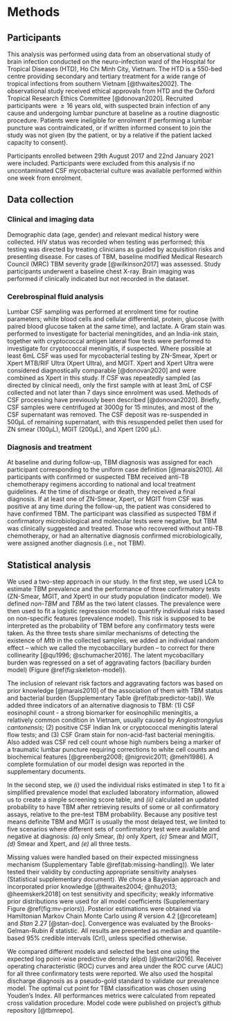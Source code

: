 # Methods

## Participants

This analysis was performed using data from an observational study of brain infection conducted on the neuro-infection ward of the Hospital for Tropical Diseases (HTD), Ho Chi Minh City, Vietnam. The HTD is a 550-bed centre providing secondary and tertiary treatment for a wide range of tropical infections from southern Vietnam [@thwaites2002]. The observational study received ethical approvals from HTD and the Oxford Tropical Research Ethics Committee [@donovan2020]. Recruited participants were $\geq 16$ years old, with suspected brain infection of any cause and undergoing lumbar puncture at baseline as a routine diagnostic procedure. Patients were ineligible for enrolment if performing a lumbar puncture was contraindicated, or if written informed consent to join the study was not given (by the patient, or by a relative if the patient lacked capacity to consent).

Participants enrolled between 29th August 2017 and 22nd January 2021 were included. Participants were excluded from this analysis if no uncontaminated CSF mycobacterial culture was available performed within one week from enrolment.

## Data collection

### Clinical and imaging data

Demographic data (age, gender) and relevant medical history were collected. HIV status was recorded when testing was performed; this testing was directed by treating clinicians as guided by acquisition risks and presenting disease. For cases of TBM, baseline modified Medical Research Council (MRC) TBM severity grade [@wilkinson2017] was assessed. Study participants underwent a baseline chest X-ray. Brain imaging was performed if clinically indicated but not recorded in the dataset. 

### Cerebrospinal fluid analysis

Lumbar CSF sampling was performed at enrolment time for routine parameters; white blood cells and cellular differential, protein, glucose (with paired blood glucose taken at the same time), and lactate. A Gram stain was performed to investigate for bacterial meningitides, and an India-ink stain, together with cryptococcal antigen lateral flow tests were performed to investigate for cryptococcal meningitis, if suspected. Where possible at least 6mL CSF was used for mycobacterial testing by ZN-Smear, Xpert or Xpert MTB/RIF Ultra (Xpert Ultra), and MGIT. Xpert and Xpert Ultra were considered diagnostically comparable [@donovan2020] and were combined as Xpert in this study. If CSF was repeatedly sampled (as directed by clinical need), only the first sample with at least 3mL of CSF collected and not later than 7 days since enrolment was used. Methods of CSF processing have previously been described [@donovan2020]. Briefly, CSF samples were centrifuged at 3000g for 15 minutes, and most of the CSF supernatant was removed. The CSF deposit was re-suspended in 500µL of remaining supernatant, with this resuspended pellet then used for ZN smear (100µL), MGIT (200µL), and Xpert (200 µL).

### Diagnosis and treatment

At baseline and during follow-up, TBM diagnosis was assigned for each participant corresponding to the uniform case definition [@marais2010]. All participants with confirmed or suspected TBM received anti-TB chemotherapy regimens according to national and local treatment guidelines. At the time of discharge or death, they received a final diagnosis. If at least one of ZN-Smear, Xpert, or MGIT from CSF was positive at any time during the follow-up, the patient was considered to have confirmed TBM. The participant was classified as suspected TBM if confirmatory microbiological and molecular tests were negative, but TBM was clinically suggested and treated. Those who recovered without anti-TB chemotherapy, or had an alternative diagnosis confirmed microbiologically, were assigned another diagnosis (i.e., not TBM).

## Statistical analysis {#stats-analysis}

We used a two-step approach in our study. In the first step, we used LCA to estimate TBM prevalence and the performance of three confirmatory tests (ZN-Smear, MGIT, and Xpert) in our study population (indicator model). We defined *non-TBM* and *TBM* as the two latent classes. The prevalence were then used to fit a logistic regression model to quantify individual risks based on non-specific features (prevalence model). This risk is supposed to be interpreted as the probability of TBM before any confirmatory tests were taken. As the three tests share similar mechanisms of detecting the existence of *Mtb* in the collected samples, we added an individual random effect -- which we called the mycobaccillary burden -- to correct for there collinearity [@qu1996; @schumacher2016]. The latent mycobacillary burden was regressed on a set of aggravating factors (bacillary burden model) (Figure \@ref(fig:skeleton-model)). 

The inclusion of relevant risk factors and aggravating factors was based on prior knowledge [@marais2010] of the association of them with TBM status and bacterial burden (Supplementary Table \@ref(tab:predictor-tab)). We added three indicators of an alternative diagnosis to TBM: (1) CSF eosinophil count - a strong biomarker for eosinophilic meningitis, a relatively common condition in Vietnam, usually caused by *Angiostrongylus cantonensis*; (2) positive CSF Indian Ink or cryptococcal meningitis lateral flow tests; and (3) CSF Gram stain for non-acid-fast bacterial meningitis. Also added was CSF red cell count whose high numbers being a marker of a traumatic lumbar puncture requiring corrections to white cell counts and biochemical features [@greenberg2008; @nigrovic2011; @mehl1986]. A complete formulation of our model design was reported in the supplementary documents.

In the second step, we *(i)* used the individual risks estimated in step 1 to fit a simplified prevalence model that excluded laboratory information, allowed us to create a simple screening score table; and *(ii)* calculated an updated probability to have TBM after retrieving results of some or all confirmatory assays, relative to the pre-test TBM probability. Because any positive test means definite TBM and MGIT is usually the most delayed test, we limited to five scenarios where different sets of confirmatory test were available and negative at diagnosis: _(a)_ only Smear, _(b)_ only Xpert, _(c)_ Smear and MGIT, _(d)_ Smear and Xpert, and _(e)_ all three tests.

Missing values were handled based on their expected missingness mechanism (Supplementary Table \@ref(tab:missing-handling)). We later tested their validity by conducting appropriate sensitivity analyses (Statistical supplementary document). We chose a Bayesian approach and incorporated prior knowledge [@thwaites2004; @nhu2013; @heemskerk2018] on test sensitivity and specificity; weakly informative prior distributions were used for all model coefficients (Supplementary Figure \@ref(fig:mv-priors)). Posterior estimations were obtained via Hamiltonian Markov Chain Monte Carlo using *R* version 4.2 [@rcoreteam] and *Stan* 2.27 [@stan-doc]. Convergence was evaluated by the Brooks-Gelman-Rubin $\hat{R}$ statistic. All results are presented as median and quantile-based 95% credible intervals (CrI), unless specified otherwise. 

We compared different models and selected the best one using the expected log point-wise predictive density (elpd) [@vehtari2016]. Receiver operating characteristic (ROC) curves and area under the ROC curve (AUC) for all three confirmatory tests were reported. We also used the hospital discharge diagnosis as a pseudo-gold standard to validate our prevalence model. The optimal cut point for TBM classification was chosen using Youden’s Index. All performances metrics were calculated from repeated cross validation procedure. Model code were published on project's github repository [@tbmrepo].


<!--Since latent class analysis models unobserved characteristics, results may be strongly dependent on our assumptions. Therefore, we conducted sensitivity analyses where some assumptions were lifted or changed. We first increased the standard deviation of our prior for specificities of all confirmatory tests so that every value in the range of 90%-100% were accepted. We also changed the prior distributions of the parameters in the prevalence and bacillary burden models from *normal* to a more skeptical one *Student's t* with 4 degrees of freedom; means and scales, however, were kept as-is. Their *elpd*s were compared. Thirdly, as recent studies suggested a sup-optimal specificity of Xpert test on CSF samples [@nhu2013; @chen2020], we considered a Missing-At-Random scenario, where observation chance of confirmation tests depend on the unknown TBM status and locally independent to the value of confirmation tests. Observation status was then included in the model as a separated manifest variables. We visualised the estimates of this model with the best performing one in our main analysis.

Furthermore, to explore hidden effects, we added quadratic terms for all five CSF bio-markers and RGCS to the prevalence model; CSF volume was additionally included to capture its potential impact on test sensitivity. *Laplace* priors were utilised instead of *Normal* for all linear covariates. Posteriors and performance metrics of this model were reported.-->

<!-- All data preparation, cleaning, and processing were performed on statistical package R, version 4.1.1 [@rcoreteam]. Posterior distributions were obtained via Hamiltonian Markov Chain Monte Carlo with 8000 effective iterations in each of 4 chains, using RStan [@stan-doc] package, version 2.27 [@stan]. <!--. Plotting was done using package bayesplot [@bayesplot], classifierplots [@classifierplots], and ggvenn [@ggvenn]. Post-hoc linear mixed-effect model was fitted by package lme4 [@lme4]. -->

